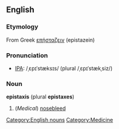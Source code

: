 {{wikipedia}}

==English==
===Etymology===
From Greek [[επήσταζειν]] (epistazein) <!-- I'm not confident here, can anyone confirm? -->

===Pronunciation===
* [[Wiktionary:Pronunciation_key|IPA]]: /ˌɛpɪˈstæksɪs/ (plural /ˌɛpɪˈstækˌsiz/)

===Noun===
'''epistaxis''' (plural '''epistaxes''')
# (''Medical'') [[nosebleed]]

[[Category:English nouns]][[Category:Medicine]]